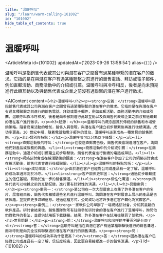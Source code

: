 ```yaml
---
title: "温暖呼叫"
slug: "/learn/warm-calling-101002"
id: "101002"
hide_table_of_contents: true
---
```



# 温暖呼叫

<ArticleMeta id={101002} updatedAt={'2023-09-26 13:58:54'} alias={`[]`} />
<div className='border-solid border-b border-t-0 my-4 border-[var(--ifm-color-gray-300)]' />

温暖呼叫是指銷售代表或其公司與潛在客户之間曾有過某種聯繫的潛在客户的徵求。它指的是在與潛在客户有過某種聯繫之前進行的銷售電話、拜訪或電子郵件，例如直郵活動、商務活動中的介紹或引薦。温暖呼叫與冷呼相反，後者是向未預期進行此類互動以及與銷售代表或企業之前沒有過聯繫的潛在客户進行徵求。

<AIContent content={`<h2>温暖呼叫</h2><p><strong>定義：</strong>温暖呼叫是指銷售代表或其公司與潛在客户之間曾有過某種聯繫的潛在客户的徵求。它指的是在與潛在客户有過某種聯繫之前進行的銷售電話、拜訪或電子郵件，例如直郵活動、商務活動中的介紹或引薦。温暖呼叫與冷呼相反，後者是向未預期進行此類互動以及與銷售代表或企業之前沒有過聯繫的潛在客户進行徵求。</p><h3>起源：</h3><p>温暖呼叫的概念起源於傳統的銷售和市場營銷策略。隨着商業活動的增加，銷售人員發現，與潛在客户建立初步聯繫後再進行後續溝通，成功率更高。20 世紀中期，隨着電話和電子郵件的普及，温暖呼叫逐漸成為一種常見的銷售策略。</p><h3>類別與特點：</h3><p>温暖呼叫可以分為以下幾類：</p><ul><li><strong>直郵活動後的呼叫：</strong>在發送直郵廣告後，銷售代表會跟進潛在客户，詢問他們對產品或服務的興趣。</li><li><strong>商務活動中的介紹或引薦：</strong>在商務活動中，通過介紹或引薦建立初步聯繫後，銷售代表會進行後續的電話或拜訪。</li><li><strong>網絡研討會或在線活動後的跟進：</strong>在潛在客户參加了公司的網絡研討會或在線活動後，銷售代表會進行後續聯繫。</li></ul><p>温暖呼叫的特點包括：</p><ul><li><strong>成功率高：</strong>由於潛在客户已經對公司或產品有一定了解，温暖呼叫的成功率通常高於冷呼。</li><li><strong>客户關係更牢固：</strong>通過初步聯繫建立的信任基礎，有助於進一步的銷售溝通。</li><li><strong>個性化溝通：</strong>銷售代表可以根據之前的互動記錄，進行更有針對性的溝通。</li></ul><h3>具體案例：</h3><p><strong>案例一：</strong>某公司在一次大型展會上收集了許多潛在客户的名片。展會結束後，銷售代表根據這些名片進行温暖呼叫，詢問潛在客户對展會上展示的產品是否感興趣，並提供更多詳細信息。通過這種方式，公司成功地將許多潛在客户轉化為實際客户。</p><p><strong>案例二：</strong>一家軟件公司舉辦了一場網絡研討會，介紹其最新的軟件產品。研討會結束後，銷售團隊對所有註冊參加研討會的潛在客户進行了温暖呼叫，詢問他們對軟件的看法，並提供試用版下載鏈接。結果，許多潛在客户在試用後購買了該軟件。</p><h3>常見問題：</h3><p><strong>問：</strong>温暖呼叫和冷呼的主要區別是什麼？<br/><strong>答：</strong>温暖呼叫是指在與潛在客户有過某種聯繫後進行的銷售溝通，而冷呼則是向完全沒有聯繫過的潛在客户進行的銷售溝通。</p><p><strong>問：</strong>温暖呼叫的成功率為什麼更高？<br/><strong>答：</strong>因為潛在客户已經對公司或產品有一定了解，信任度較高，因此更容易接受進一步的銷售溝通。</p>`} id={101002} />
